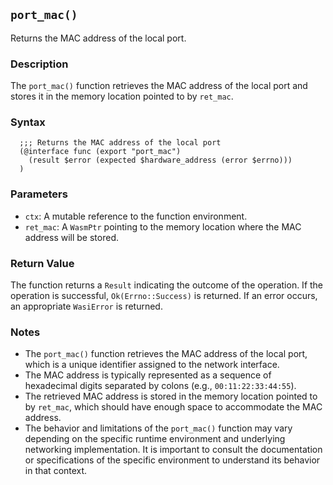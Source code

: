 ## `port_mac()`

Returns the MAC address of the local port.

### Description

The `port_mac()` function retrieves the MAC address of the local port and stores it in the memory location pointed to by `ret_mac`.

### Syntax

```ebnf
  ;;; Returns the MAC address of the local port
  (@interface func (export "port_mac")
    (result $error (expected $hardware_address (error $errno)))
  )
```
### Parameters

- `ctx`: A mutable reference to the function environment.
- `ret_mac`: A `WasmPtr` pointing to the memory location where the MAC address will be stored.

### Return Value

The function returns a `Result` indicating the outcome of the operation. If the operation is successful, `Ok(Errno::Success)` is returned. If an error occurs, an appropriate `WasiError` is returned.

### Notes

- The `port_mac()` function retrieves the MAC address of the local port, which is a unique identifier assigned to the network interface.
- The MAC address is typically represented as a sequence of hexadecimal digits separated by colons (e.g., `00:11:22:33:44:55`).
- The retrieved MAC address is stored in the memory location pointed to by `ret_mac`, which should have enough space to accommodate the MAC address.
- The behavior and limitations of the `port_mac()` function may vary depending on the specific runtime environment and underlying networking implementation. It is important to consult the documentation or specifications of the specific environment to understand its behavior in that context.
